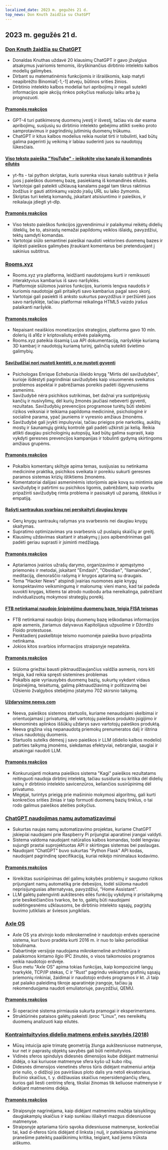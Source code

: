 ```yaml
---
localized_date: 2023 m. gegužės 21 d.
top_news: Don Knuth žaidžia su ChatGPT
---
```


## 2023 m. gegužės 21 d.

### [Don Knuth žaidžia su ChatGPT](https://cs.stanford.edu/~knuth/chatGPT20.txt)

- Donaldas Knuthas uždavė 20 klausimų ChatGPT ir gavo įžvalgius atsakymus įvairiomis temomis, išryškinančius dirbtinio intelekto kalbos modelių galimybes.
- Dirbant su matematinėmis funkcijomis ir išraiškomis, kaip matyti neapibrėžto Binomial[-1,-1] atveju, būtinos srities žinios.
- Dirbtinio intelekto kalbos modeliai turi apribojimų ir negali suteikti informacijos apie akcijų rinkos pokyčius realiuoju laiku arba jų prognozuoti.

#### [Pramonės reakcijos](http://news.ycombinator.com/item?id=36012360)

- GPT-4 turi patikimesnę duomenų įvestį ir išvestį, tačiau vis dar esama apribojimų, susijusių su dirbtinio intelekto gebėjimu atlikti sveiko proto samprotavimus ir pagrindinių jutiminių duomenų trūkumu.
- ChatGPT ir kitus kalbos modelius reikia nuolat tirti ir tobulinti, kad būtų galima pagerinti jų veikimą ir labiau suderinti juos su naudotojų lūkesčiais.

#### [Viso teksto paieška "YouTube" - ieškokite viso kanalo iš komandinės eilutės](https://github.com/NotJoeMartinez/yt-fts)

- yt-fts - tai python skriptas, kuris surenka visus kanalo subtitrus ir įkelia juos į paieškos duomenų bazę, pasiekiamą iš komandinės eilutės.
- Vartotojai gali pateikti užklausą kanalams pagal tam tikrus raktinius žodžius ir gauti atitinkamų vaizdo įrašų URL su laiko žymomis.
- Skriptas turi keletą komandų, įskaitant atsisiuntimo ir paieškos, ir reikalauja įdiegti yt-dlp.

#### [Pramonės reakcijos](http://news.ycombinator.com/item?id=36009774)

- Viso teksto paieškos funkcijos įgyvendinimui ir palaikymui reikėtų didelių išteklių, be to, atsirastų nemažai papildomų veiklos išlaidų, pavyzdžiui, tektų samdyti komandas.
- Vartotojai siūlo semantinei paieškai naudoti vektorines duomenų bazes ir išplėsti paieškos galimybes įtraukiant komentarus bei pretenduojant į sakinius subtitrus.

### [Rooms.xyz](https://rooms.xyz/)

- Rooms.xyz yra platforma, leidžianti naudotojams kurti ir remiksuoti interaktyvius kambarius iš savo naršyklės.
- Platformoje siūlomos įvairios funkcijos, kuriomis lengva naudotis ir kuriomis naudotojai gali pritaikyti savo kambarius pagal savo skonį.
- Vartotojai gali pasiekti iš anksto sukurtus pavyzdžius ir peržiūrėti juos savo naršyklėje, tačiau platformai reikalinga HTML5 vaizdo įrašus palaikanti naršyklė.

#### [Pramonės reakcijos](http://news.ycombinator.com/item?id=36009430)

- Nepaisant neaiškios monetizacijos strategijos, platforma gavo 10 mln. dolerių iš a16z ir kriptovaliutų erdvės palaikymą.
- Rooms.xyz pateikia išsamią Lua API dokumentaciją, naršyklėje kuriamą 3D kambarį ir naudotojų kuriamą turinį, galinčią suteikti švietimo galimybių.

#### [Savižudžiai nori nustoti kentėti, o ne nustoti gyventi](https://english.elpais.com/science-tech/2023-05-20/psychologist-enrique-echeburua-people-who-die-by-suicide-want-to-stop-suffering-not-to-stop-living.html)

- Psichologas Enrique Echeburúa išleido knygą "Mirtis dėl savižudybės", kurioje išdėstyti pagrindiniai savižudybės kaip visuomenės sveikatos problemos aspektai ir pabrėžiamas poreikis padėti išgyvenusiems asmenims.
- Savižudybė nėra psichikos sutrikimas, bet dažnai yra sustiprėjusių kančių ir nusivylimų, dėl kurių žmonės jaučiasi nebeverti gyventi, rezultatas. Savižudybių prevencijos programose turėtų būti stebimi rizikos veiksniai ir teikiama papildoma medicininė, psichologinė ir socialinė parama, ypač jauniems ir vyresnio amžiaus žmonėms.
- Savižudybė gali įvykti impulsyviai, tačiau prieigos prie narkotikų, aukštų mostų ir šaunamųjų ginklų kontrolė gali padėti užkirsti jai kelią. Reikia atlikti daugiau psichologinių autopsijų, kad būtų galima suprasti, kaip vykdyti geresnes prevencijos kampanijas ir tobulinti gydymą skirtingoms amžiaus grupėms.

#### [Pramonės reakcijos](http://news.ycombinator.com/item?id=36010975)

- Pokalbis komentarų skiltyje apima temas, susijusias su netinkama medicinine praktika, psichikos sveikata ir poreikiu sukurti geresnes paramos sistemas krizių ištiktiems žmonėms.
- Komentatoriai dalijasi asmeninėmis istorijomis apie kovą su mintimis apie savižudybę ir patirtimi su psichikos ligomis, pabrėždami, kaip svarbu pripažinti savižudybę rimta problema ir pasisakyti už paramą, išteklius ir empatiją.

#### [Rašyti santraukas svarbiau nei perskaityti daugiau knygų](https://www.andreasfragner.com/writing/writing-summaries)

- Gerų knygų santraukų rašymas yra svarbesnis nei daugiau knygų skaitymas.
- Supratimo optimizavimas yra svarbesnis už puslapių skaičių ar greitį.
- Klausimų uždavimas skaitant ir atsakymų į juos apibendrinimas gali padėti geriau suprasti ir įsiminti medžiagą.

#### [Pramonės reakcijos](http://news.ycombinator.com/item?id=36011599)

- Aptariamos įvairios užrašų darymo, organizavimo ir apmąstymo priemonės ir metodai, įskaitant "Emdash", "Obsidian", "llamaindex", meditaciją, dienoraščio rašymą ir knygos aptarimą su draugais.
- Tema "Hacker News" atspindi įvairias nuomones apie knygų konspektavimo veiksmingumą ir malonumą: vieni mano, kad tai padeda suvokti knygas, kitiems tai atrodo nuobodu arba nereikalinga, pabrėžiant individualizuotų mokymosi strategijų poreikį.

#### [FTB netinkamai naudojo šnipinėjimo duomenų bazę, teigia FISA teismas](https://www.wsj.com/articles/fbi-improperly-searched-spy-database-for-information-on-americans-court-says-2f12bcd)

- FTB netinkamai naudojo šnipų duomenų bazę ieškodamas informacijos apie asmenis, įtariamus dalyvavus Kapitolijaus užpuolime ir Džordžo Floido protestuose.
- Penktadienį paskelbtoje teismo nuomonėje paieška buvo pripažinta netinkama.
- Jokios kitos svarbios informacijos straipsnyje nepateikta.

#### [Pramonės reakcijos](http://news.ycombinator.com/item?id=36011550)

- Siūloma griežtai bausti piktnaudžiaujančius valdžia asmenis, nors kiti teigia, kad reikia spręsti sistemines problemas
- Pokalbis apie vyriausybės duomenų bazių, sukurtų vykdant vidaus šnipinėjimą, teisėtumą, galimą piktnaudžiavimą ir politizavimą bei Užsienio žvalgybos stebėjimo įstatymo 702 skirsnio taikymą.

#### [Uždarysime neeva.com](https://neeva.com/blog/may-announcement)

- Neeva, paieškos sistemos startuolis, kuriame nenaudojami skelbimai ir orientuojamasi į privatumą, dėl vartotojų paieškos produkto įsigijimo ir ekonominės aplinkos iššūkių uždarys savo vartotojų paieškos produktą.
- Neeva grąžina visą nepanaudotą priemokų prenumeratos dalį ir ištrina visus naudotojų duomenis.
- Startuolis sutelks dėmesį į savo paieškos ir LLM (didelio kalbos modelio) patirties taikymą įmonėms, siekdamas efektyviai, nebrangiai, saugiai ir atsakingai naudoti LLM.

#### [Pramonės reakcijos](http://news.ycombinator.com/item?id=36013783)

- Konkuruojanti mokama paieškos sistema "Kagi" paieškos rezultatams reitinguoti naudoja dirbtinį intelektą, tačiau susiduria su kritika dėl didelių kainų ir dirbtinio intelekto savicenzūros, keliančios susirūpinimą dėl privatumo.
- Mėgėjai, turintys prieigą prie mašininio mokymosi algoritmų, gali kurti konkrečios srities žinias ir taip formuoti duomenų bazių tinklus, o tai rodo galimus paieškos ateities pokyčius.

### [ChatGPT naudojimas namų automatizavimui](https://www.atomic14.com/2023/05/14/is-this-the-future-of-home-automation.html)

- Sukurtas naujas namų automatizavimo projektas, kuriame ChatGPT įskiepiai naudojami prie Raspberry Pi prijungtai aparatinei įrangai valdyti.
- Sistema valdoma naudojant natūralios kalbos komandas, todėl lengviau sujungti prastai suprojektuotas API ir skirtingas sistemas bei paslaugas.
- Naudojant "ChatGPT" buvo sukurtas "Python Flask" API kodas, naudojant pagrindinę specifikaciją, kuriai reikėjo minimalaus kodavimo.

#### [Pramonės reakcijos](http://news.ycombinator.com/item?id=36013571)

- Išreikštas susirūpinimas dėl galimų kokybės problemų ir saugumo rizikos prijungiant namų automatiką prie debesijos, todėl siūloma naudoti neprisijungusias alternatyvas, pavyzdžiui, "Home Assistant".
- LLM galėtų palengvinti aukštesnės eilės funkcijų vykdymą ir prisitaikymą prie besikeičiančios tvarkos, be to, galėtų būti naudojami sudėtingesnėms užklausoms, be dirbtinio intelekto sąsajų, pagrįstų buvimo jutikliais ar šviesos jungikliais.

### [Axle OS](https://axleos.com/)

- Axle OS yra atvirojo kodo mikrokernelinė ir naudotojo erdvės operacinė sistema, kuri buvo pradėta kurti 2016 m. ir nuo to laiko periodiškai tobulinama.
- Dabartinėje versijoje naudojama mikrokernelinė architektūra ir palaikomos kintamo ilgio IPC žinutės, o visos taikomosios programos veikia naudotojo erdvėje.
- Šiuo metu "Axle OS" apima tokias funkcijas, kaip kompozicinė langų tvarkyklė, TCP/IP stekas, C ir "Rust" pagrindu veikiantys grafinių sąsajų priemonių rinkiniai, žaidimai ir naudotojo erdvės programos ir kt. Ji taip pat palaiko paleidimą tikroje aparatinėje įrangoje, tačiau ją rekomenduojama naudoti emuliatoriuje, pavyzdžiui, QEMU.

#### [Pramonės reakcijos](http://news.ycombinator.com/item?id=36008526)

- Ši operacinė sistema pirmiausia sukurta pramogai ir eksperimentams.
- Struktūrinės pataisos galėtų pakeisti /proc "Linux", nes nereikėtų duomenų analizuoti kaip eilutės.

### [Kontraintuityvios didelio matmens erdvės savybės (2018)](https://marckhoury.github.io/blog/counterintuitive-properties-of-high-dimensional-space/)

- Mūsų intuicija apie trimatę geometriją žlunga aukštesniuose matmenyse, kur net ir paprastų objektų savybės gali būti neintuityvios.
- Vidinės sferos spindulys didesnės dimensijos kube didėjant matmeniui didėja, o kai kuriuose matmenyse sfera kyšo už kubo ribų.
- Didesnės dimensijos vienetinės sferos tūris didėjant matmeniui artėja prie nulio, o didžioji jos paviršiaus ploto dalis yra netoli ekvatoriaus. Bučinio skaičius, t. y. didžiausias skaičius nepersidengiančių sferų, kurios gali liesti centrinę sferą, tiksliai žinomas tik keliuose matmenyse ir didėjant matmenims didėja.

#### [Pramonės reakcijos](http://news.ycombinator.com/item?id=36009667)

- Straipsnyje nagrinėjama, kaip didėjant matmenims mažėja taisyklingų daugiakampių skaičius ir kaip sunkiau išlaikyti mazgus didesniuose matmenyse.
- Straipsnyje aptariama tūrio sąvoka didesniuose matmenyse, konkrečiai tai, kad d-sferos tūris didėjant d linksta į nulį, ir pateikiama pirminiame pranešime pateiktų paaiškinimų kritika, teigiant, kad jiems trūksta aiškumo.

</Steps>
